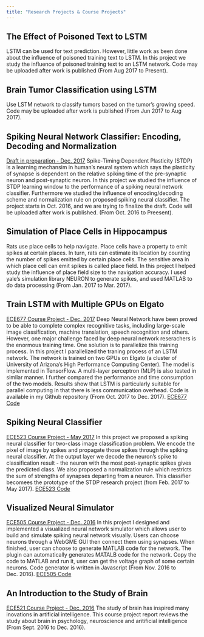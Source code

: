 ```yaml
---
title: "Research Projects & Course Projects"
---
```


## The Effect of Poisoned Text to LSTM
LSTM can be used for text prediction. However, little work as been done about the influence of poisoned training text to LSTM. In this project we study the influence of poisoned training text to an LSTM network. Code may be uploaded after work is published (From Aug 2017 to Present).

## Brain Tumor Classification using LSTM
Use LSTM network to classify tumors based on the tumor's growing speed. Code may be uploaded after work is published (From Jun 2017 to Aug 2017).

## Spiking Neural Network Classifier: Encoding, Decoding and Normalization
[Draft in preparation - Dec. 2017](ProjectDocs/SpikingNN_draft.pdf)<!-- .element height="50%" width="50%" -->
Spike-Timing Dependent Plasticity (STDP) is a learning mechansim in human's neural system which says the plasticity of synapse is dependent on the relative spiking time of the pre-synaptic neuron and post-synaptic neuron. In this project we studied the influence of STDP learning window to the performance of a spiking neural network classifier. Furthermore we studied the influence of encoding/decoding scheme and normalization rule on proposed spiking neural classifier. The project starts in Oct. 2016, and we are trying to finalize the draft. Code will be uploaded after work is published. (From Oct. 2016 to Preesent). 

## Simulation of Place Cells in Hippocampus
Rats use place cells to help navigate. Place cells have a property to emit spikes at certain places. In turn, rats can estimate its location by counting the number of spikes emitted by certain place cells. The sensitive area in which place cell can emit spikes is called place field. In this project I helped study the influence of place field size to the navigation accuracy. I used yale's simulation library NEURON to generate spikes, and used MATLAB to do data processing (From Jan. 2017 to Mar. 2017).

## Train LSTM with Multiple GPUs on Elgato
[ECE677 Course Project - Dec. 2017](ProjectDocs/ECE677_ProjectReport_ZhengzhongLiang.pdf)<!-- .element height="50%" width="50%" -->
Deep Neural Network have been proved to be able to complete complex recognitive tasks, including large-scale image classification, machine translation, speech recognition and others. However, one major challenge faced by deep neural network reserachers is the enormous training time. One solution is to parallelize this training process. In this project I parallelized the traning process of an LSTM network. The network is trained on two GPUs on Elgato (a cluster of University of Arizona's High Performance Computing Center). The model is implemented in TensorFlow. A multi-layer perceptron (MLP) is also tested in similar manner. I further compared the performance and time consumption of the two models. Results show that LSTM is particularly suitable for parallel computing in that there is less communication overhead. Code is available in my Github repository (From Oct. 2017 to Dec. 2017).
[ECE677 Code](https://github.com/zhengzhongliang/ECE677)

## Spiking Neural Classifier
[ECE523 Course Project - May 2017](ProjectDocs/ECE523_ProjectReport.pdf)<!-- .element height="50%" width="50%" -->
In this project we proposed a spiking neural classifier for two-class image classification problem. We encode the pixel of image by spikes and propagate those spikes through the spiking neural classifier. At the output layer we decode the neuron's spike to classification result - the neuron with the most post-synaptic spikes gives the predicted class. We also proposed a normalization rule which restricts the sum of strengths of synapses departing from a neuron. This classifier becomees the prototype of the STDP research project (from Feb. 2017 to May 2017).
[ECE523 Code](https://github.com/zhengzhongliang/ECE523)

## Visualized Neural Simulator
[ECE505 Course Project - Dec. 2016](ProjectDocs/ECE505_ProjectReport.pdf)<!-- .element height="50%" width="50%" -->
In this project I designed and implemented a visualized neural network simulator which allows user to build and simulate spiking neural network visually. Users can choose neurons through a WebGME GUI then connect them using synapses. When finished, user can choose to generate MATLAB code for the network. The plugin can automatically generates MATALB code for the network. Copy the code to MATLAB and run it, user can get the voltage graph of some certain neurons. Code generator is written in Javascript (From Nov. 2016 to Dec. 2016).
[ECE505 Code](https://github.com/zhengzhongliang/ECE505)


## An Introduction to the Study of Brain
[ECE521 Course Project - Dec. 2016](ProjectDocs/ECE521_CourseDissertation.pdf)<!-- .element height="50%" width="50%" -->
The study of brain has inspired many inovations in artificial intelligence. This course project report reviews the study about brain in psychology, neuroscience and aritificial intelligence (From Sept. 2016 to Dec. 2016).

